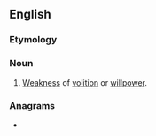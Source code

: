 ==English==

===Etymology===
{{rfe|lang=en}}

===Noun===
{{en-noun|-}}

# [[weakness|Weakness]] of [[volition]] or [[willpower]].

===Anagrams===
* {{anagrams|en|subdaily}}